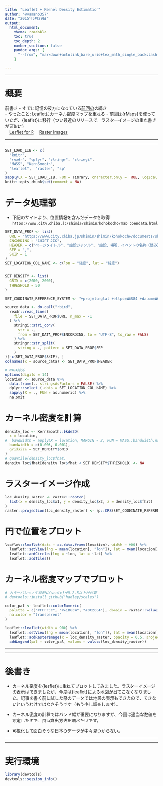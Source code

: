```yaml
---
title: "Leaflet + Kernel Density Estimation"
author: '@yamano357'
date: "2015年6月29日"
output:
  html_document:
    theme: readable
    toc: true
    toc_depth: 2
    number_sections: false
    pandoc_args: [
      "--from", "markdown+autolink_bare_uris+tex_math_single_backslash-implicit_figures"
    ]
    
---
```


---



# 概要
前書き
- すでに記憶の彼方になっている[前回の](http://rpubs.com/yamano357/22098)の続き  
- やったこと: Leafletにカーネル密度マップを重ねる
- 前回は{rMaps}を使っていたが、{leaflet}に移行（つい最近のリリースで、ラスターイメージの重ね書きが可能に）  
　[Leaflet for R](http://rstudio.github.io/leaflet/)
　[Raster Images](http://rstudio.github.io/leaflet/raster.html)

---

---


```r
SET_LOAD_LIB <- c(
  "knitr", 
  "readr", "dplyr", "stringr", "stringi",
  "MASS", "KernSmooth",
  "leaflet",  "raster", "sp"
)
sapply(X = SET_LOAD_LIB, FUN = library, character.only = TRUE, logical.return = TRUE)
knitr::opts_chunk$set(comment = NA)
```


# データ処理部
- 下記のサイトより、位置情報を含んだデータを取得
　`https://www.city.chiba.jp/shimin/shimin/kohokocho/map_opendata.html`
```r

SET_DATA_PROF <- list(
  URL = "https://www.city.chiba.jp/shimin/shimin/kohokocho/documents/shisetsu.csv",
  ENCORDING = "SHIFT-JIS",
  HEADER = c("ページタイトル", "施設ジャンル", "施設、場所、イベントの名称（読み）", "郵便番号", "住所", "ビル名", "フロア数", "緯度", "経度"),
  SEP = ",",
  SKIP = 1
)
SET_LOCATION_COL_NAME <- c(lon = "経度", lat = "緯度")


SET_DENSITY <- list(
  GRID = c(2000, 2000),
  THRESHOLD = 50
)

SET_COODINATE_REFERENCE_SYSTEM <- "+proj=longlat +ellps=WGS84 +datum=WGS84 +no_defs +towgs84=0,0,0"

source_data <- do.call("rbind",
  readr::read_lines(
    file = SET_DATA_PROF$URL, n_max = -1
  ) %>% 
    stringi::stri_conv(
      str = .,
      from = SET_DATA_PROF$ENCORDING, to = "UTF-8", to_raw = FALSE
    ) %>%
    stringr::str_split(
      string = ., pattern = SET_DATA_PROF$SEP
    )
)[-c(SET_DATA_PROF$SKIP), ]
colnames(x = source_data) <- SET_DATA_PROF$HEADER

# NAは除外
options(digits = 14)
location <- source_data %>% 
  data.frame(., stringsAsFactors = FALSE) %>%
  dplyr::select_(.dots = SET_LOCATION_COL_NAME) %>%
  sapply(X = ., FUN = as.numeric) %>%
  na.omit

```


# カーネル密度を計算
```r

density_loc <- KernSmooth::bkde2D(
  x = location,
#  bandwidth = apply(X = location, MARGIN = 2, FUN = MASS::bandwidth.nrd),
  bandwidth = c(0.003, 0.003),
  gridsize = SET_DENSITY$GRID
)
# quantile(density_loc$fhat)
density_loc$fhat[density_loc$fhat < SET_DENSITY$THRESHOLD] <- NA

```


# ラスターイメージ作成
```r

loc_density_raster <- raster::raster(
  list(x = density_loc$x1, y = density_loc$x2, z = density_loc$fhat)
)
raster::projection(loc_density_raster) <- sp::CRS(SET_COODINATE_REFERENCE_SYSTEM)

```

# 円で位置をプロット
```r

leaflet::leaflet(data = as.data.frame(location), width = 900) %>%
  leaflet::setView(lng = mean(location[, "lon"]), lat = mean(location[, "lat"]), zoom = 11) %>%
  leaflet::addCircles(lng = ~lon, lat = ~lat) %>%
  leaflet::addTiles() 

```

# カーネル密度マップでプロット
```r
# カラーパレット生成時に{scale}が0.2.5以上が必要
# devtools::install_github("hadley/scales")

color_pal <- leaflet::colorNumeric(
  palette = c("#FFFFCC", "#41B6C4", "#0C2C84"), domain = raster::values(loc_density_raster), 
  na.color = "transparent"
)

leaflet::leaflet(width = 900) %>%
  leaflet::setView(lng = mean(location[, "lon"]), lat = mean(location[, "lat"]), zoom = 11) %>%
  leaflet::addRasterImage(x = loc_density_raster, opacity = 0.5, project = FALSE) %>%
  addLegend(pal = color_pal, values = values(loc_density_raster))

```

---

---


# 後書き
- カーネル密度を{leaflet}に重ねてプロットしてみました。ラスターイメージの表示はできましたが、今度は{leaflet}による地図が出てこなくなりました。記事を書く前に試した際のデータでは地図の表示もできたので、できないというわけではなさそうです（もう少し調査します）。  

- カーネル密度の計算ではバンド幅が重要になりますが、今回は適当な数値を設定したので、良い算出方法を調べたいです。  

- 可視化して面白そうな日本のデータが中々見つからない。

---

---

# 実行環境
```r
library(devtools)
devtools::session_info()
```
